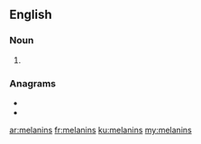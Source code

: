 ==English==

===Noun===
{{head|en|noun plural form}}

# {{plural of|melanin|lang=en}}

===Anagrams===
* {{l|en|Lemnians}}
* {{l|en|linesman}}

[[ar:melanins]]
[[fr:melanins]]
[[ku:melanins]]
[[my:melanins]]